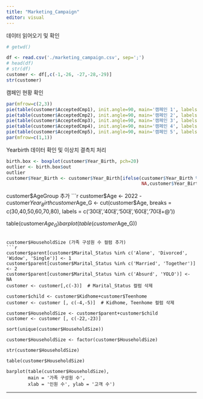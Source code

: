```yaml
---
title: "Marketing_Campaign"
editor: visual
---
```



데이터 읽어오기 및 확인
```r
# getwd()

df <- read.csv('./marketing_campaign.csv', sep=';')
# head(df)
# str(df)
customer <- df[,c(-1,-26, -27,-28,-29)]
str(customer)
```

캠페인 현황 확인
```r
par(mfrow=c(2,3))
pie(table(customer$AcceptedCmp1), init.angle=90, main='캠페인 1', labels = c('X','O'))
pie(table(customer$AcceptedCmp2), init.angle=90, main='캠페인 2', labels = c('X','O'))
pie(table(customer$AcceptedCmp3), init.angle=90, main='캠페인 3', labels = c('X','O'))
pie(table(customer$AcceptedCmp4), init.angle=90, main='캠페인 4', labels = c('X','O'))
pie(table(customer$AcceptedCmp5), init.angle=90, main='캠페인 5', labels = c('X','O'))
par(mfrow=c(1,1))
```



Yearbirth 데이터 확인 및 이상치 결측치 처리
```r
birth.box <- boxplot(customer$Year_Birth, pch=20)
outlier <- birth.box$out  
outlier
customer$Year_Birth <- customer$Year_Birth[ifelse(customer$Year_Birth %in% outlier,
                                                  NA,customer$Year_Birth)] 
```


customer$AgeGroup 추가
```r
customer$Age <- 2022 - customer$Year_Birth
customer$Age_G <- cut(customer$Age, breaks = c(30,40,50,60,70,80),
                         labels = c('30대','40대','50대','60대','70대+@')) 

table(customer$Age_G)
barplot(table(customer$Age_G))
```

customer$HouseholdSize (가족 구성원 수 컬럼 추가)
```r
customer$parent[customer$Marital_Status %in% c('Alone', 'Divorced', 'Widow', 'Single')] <- 1
customer$parent[customer$Marital_Status %in% c('Married', 'Together')] <- 2
customer$parent[customer$Marital_Status %in% c('Absurd', 'YOLO')] <- NA
customer <- customer[,c(-3)]  # Marital_Status 컬럼 삭제

customer$child <- customer$Kidhome+customer$Teenhome
customer <- customer [, c(-4,-5)]  # Kidhome, Teenhome 컬럼 삭제

customer$HouseholdSize <- customer$parent+customer$child
customer <- customer [, c(-22,-23)]

sort(unique(customer$HouseholdSize))

customer$HouseholdSize <- factor(customer$HouseholdSize)

str(customer$HouseholdSize)

table(customer$HouseholdSize)

barplot(table(customer$HouseholdSize),
        main = '가족 구성원 수', 
        xlab = '인원 수', ylab = '고객 수')
```




---
